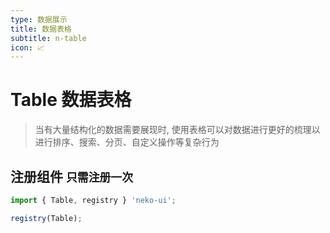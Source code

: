 ```yaml
---
type: 数据展示
title: 数据表格
subtitle: n-table
icon: 📈
---
```


# Table 数据表格

> 当有大量结构化的数据需要展现时, 使用表格可以对数据进行更好的梳理以进行排序、搜索、分页、自定义操作等复杂行为

## 注册组件 `只需注册一次`

```js
import { Table, registry } 'neko-ui';

registry(Table);
```
